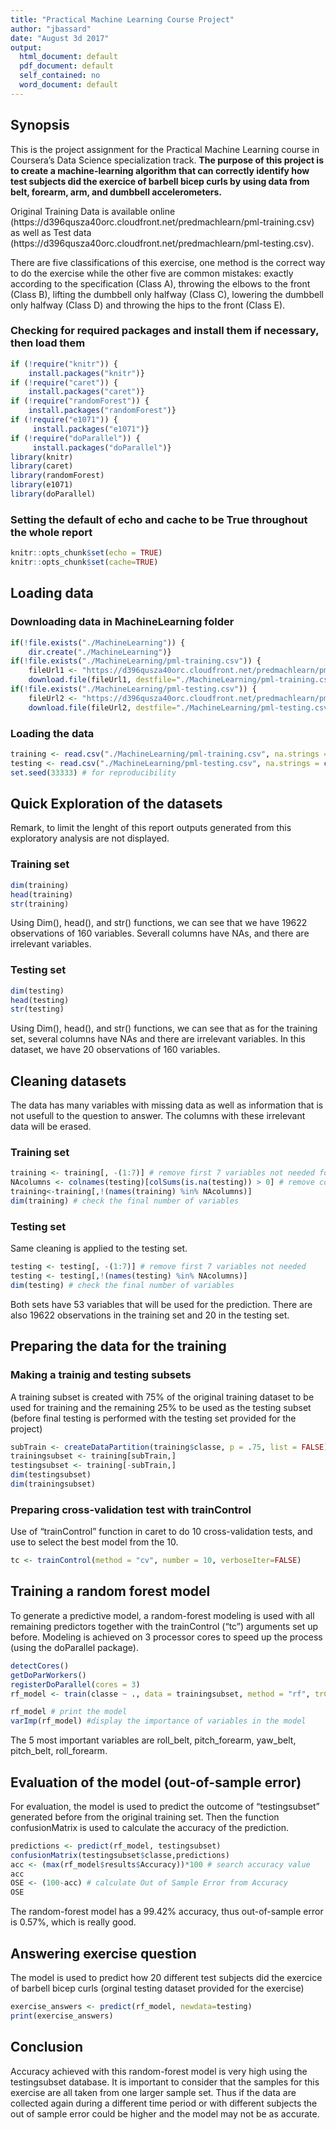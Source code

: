 ---
title: "Practical Machine Learning Course Project"
author: "jbassard"
date: "August 3d 2017"
output:
  html_document: default
  pdf_document: default
  self_contained: no
  word_document: default
---
## Synopsis
This is the project assignment for the Practical Machine Learning course in Coursera's Data Science specialization track. **The purpose of this project is to create a machine-learning algorithm that can correctly identify how test subjects did the exercice of barbell bicep curls by using data from belt, forearm, arm, and dumbbell accelerometers.**

Original Training Data is available online (https://d396qusza40orc.cloudfront.net/predmachlearn/pml-training.csv) as well as Test data (https://d396qusza40orc.cloudfront.net/predmachlearn/pml-testing.csv).

There are five classifications of this exercise, one method is the correct way to do the exercise while the other five are common mistakes: exactly according to the specification (Class A), throwing the elbows to the front (Class B), lifting the dumbbell only halfway (Class C), lowering the dumbbell only halfway (Class D) and throwing the hips to the front (Class E).

### Checking for required packages and install them if necessary, then load them
```{r}
if (!require("knitr")) {
	install.packages("knitr")}
if (!require("caret")) {
	install.packages("caret")}
if (!require("randomForest")) {
	install.packages("randomForest")}
if (!require("e1071")) {
	 install.packages("e1071")}
if (!require("doParallel")) {
	 install.packages("doParallel")}
library(knitr)
library(caret)
library(randomForest)
library(e1071)
library(doParallel)
```
### Setting the default of echo and cache to be True throughout the whole report
```{r}
knitr::opts_chunk$set(echo = TRUE)
knitr::opts_chunk$set(cache=TRUE)
```
## Loading data
### Downloading data in MachineLearning folder
```{r}
if(!file.exists("./MachineLearning")) {
	dir.create("./MachineLearning")}
if(!file.exists("./MachineLearning/pml-training.csv")) {
	fileUrl1 <- "https://d396qusza40orc.cloudfront.net/predmachlearn/pml-training.csv"
	download.file(fileUrl1, destfile="./MachineLearning/pml-training.csv")}
if(!file.exists("./MachineLearning/pml-testing.csv")) {
	fileUrl2 <- "https://d396qusza40orc.cloudfront.net/predmachlearn/pml-testing.csv"
	download.file(fileUrl2, destfile="./MachineLearning/pml-testing.csv")}
```
### Loading the data
```{r}
training <- read.csv("./MachineLearning/pml-training.csv", na.strings = c("NA","#DIV/0!", ""))
testing <- read.csv("./MachineLearning/pml-testing.csv", na.strings = c("NA","#DIV/0!", ""))
set.seed(33333) # for reproducibility
```
## Quick Exploration of the datasets
Remark, to limit the lenght of this report outputs generated from this exploratory analysis are not displayed.

### Training set
```{r, results="hide"}
dim(training)
head(training)
str(training)
```
Using Dim(), head(), and str() functions, we can see that we have 19622 observations of 160 variables. Severall columns have NAs, and there are irrelevant variables.

### Testing set
```{r, results="hide"}
dim(testing)
head(testing)
str(testing)
```
Using Dim(), head(), and str() functions, we can see that as for the training set, several columns have NAs and there are irrelevant variables. In this dataset, we have 20 observations of 160 variables.

## Cleaning datasets
The data has many variables with missing data as well as information that is not usefull to the question to answer. The columns with these irrelevant data will be erased.

### Training set
```{r}
training <- training[, -(1:7)] # remove first 7 variables not needed for prediction (X, user-name,       raw-timestamp_part_1, raw-timestamp_part_2,cvtd_timestamp, new_window, num_window)
NAcolumns <- colnames(testing)[colSums(is.na(testing)) > 0] # remove columns with NAs using testing set as reference
training<-training[,!(names(training) %in% NAcolumns)]
dim(training) # check the final number of variables
```

### Testing set
Same cleaning is applied to the testing set.

```{r}
testing <- testing[, -(1:7)] # remove first 7 variables not needed
testing <- testing[,!(names(testing) %in% NAcolumns)]
dim(testing) # check the final number of variables
```
Both sets have 53 variables that will be used for the prediction. There are also 19622 observations in the training set and 20 in the testing set.

## Preparing the data for the  training
### Making a trainig and testing subsets
A training subset is created with 75% of the original training dataset to be used for training and the remaining 25% to be used as the testing subset (before final testing is performed with the testing set provided for the project)

```{r}
subTrain <- createDataPartition(training$classe, p = .75, list = FALSE)
trainingsubset <- training[subTrain,]
testingsubset <- training[-subTrain,]
dim(testingsubset)
dim(trainingsubset)
```
### Preparing cross-validation test with trainControl
Use of "trainControl" function in caret to do 10 cross-validation tests, and use to select the best model from the 10.
```{r}
tc <- trainControl(method = "cv", number = 10, verboseIter=FALSE)
```

## Training a random forest model
To generate a predictive model, a random-forest modeling is used with all remaining predictors together with the trainControl ("tc") arguments set up before. Modeling is achieved on 3 processor cores to speed up the process (using the doParallel package).

```{r}
detectCores()
getDoParWorkers()
registerDoParallel(cores = 3)
rf_model <- train(classe ~ ., data = trainingsubset, method = "rf", trControl= tc)
```
```{r}
rf_model # print the model
varImp(rf_model) #display the importance of variables in the model
```
The 5 most important variables are roll_belt, pitch_forearm, yaw_belt, pitch_belt, roll_forearm.

## Evaluation of the model (out-of-sample error)
For evaluation, the model is used to predict the outcome of "testingsubset" generated before from the original training set. Then the function confusionMatrix is used to calculate the accuracy of the prediction.
```{r}
predictions <- predict(rf_model, testingsubset)
confusionMatrix(testingsubset$classe,predictions)
acc <- (max(rf_model$results$Accuracy))*100 # search accuracy value
acc
OSE <- (100-acc) # calculate Out of Sample Error from Accuracy
OSE
```

The random-forest model has a 99.42% accuracy, thus out-of-sample error is 0.57%, which is really good.

## Answering exercise question
The model is used to predict how 20 different test subjects did the exercice of barbell bicep curls (orginal testing dataset provided for the exercise)

```{r}
exercise_answers <- predict(rf_model, newdata=testing)
print(exercise_answers)
```

## Conclusion
Accuracy achieved with this random-forest model is very high using the testingsubset database. It is important to consider that the samples for this exercise are all taken from one larger sample set. Thus if the data are collected again during a different time period or with different subjects the out of sample error could be higher and the model may not be as accurate.